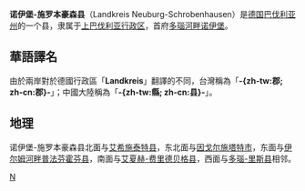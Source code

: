 {{noteTA
|G1=德国地名
|G2=Landkreis
|G3=单位
}}
{{德国县级行政单位
| 县徽图 = Image:Wappen Landkreis Neuburg-Schrobenhausen.svg
| 在德国内的位置图 = Image:Lage des Landkreises Neuburg-Schrobenhausen in Deutschland.PNG
| 所属联邦州 = 巴伐利亚州
| 所属行政区 = 上巴伐利亚行政区
| 首府 = 多瑙河畔诺伊堡
| 面积 = 739.81
| 人口 = 94,654
| 统计时间 = 2015年12月31日
| 人口密度 = 128
| 汽车牌号 = ND, SOB
| 下设城镇 = 2个市、16个镇
| 政府地址 = Platz Deutschen Einheit 1<br />86633 Neuburg a.d. Donau
| 政府网站 = www.neuburg-schrobenhausen.de
| 在州内的位置图 = Image:Bavaria_nd.png
|}}

'''诺伊堡-施罗本豪森县'''（Landkreis Neuburg-Schrobenhausen）是[[德国|德国]][[巴伐利亚州|巴伐利亚州]]的一个县，隶属于[[上巴伐利亚行政区|上巴伐利亚行政区]]，首府[[多瑙河畔诺伊堡|多瑙河畔诺伊堡]]。

== 華語譯名 ==
由於兩岸對於德國行政區「'''Landkreis'''」翻譯的不同，台灣稱為「'''-{zh-tw:郡; zh-cn:郡}-'''」；中國大陸稱為「'''-{zh-tw:縣; zh-cn:县}-'''」。

== 地理 ==

诺伊堡-施罗本豪森县北面与[[艾希施泰特县|艾希施泰特县]]，东北面与[[因戈尔施塔特|因戈尔施塔特市]]，东面与[[伊尔姆河畔普法芬霍芬县|伊尔姆河畔普法芬霍芬县]]，南面与[[艾夏赫-费里德贝格县|艾夏赫-费里德贝格县]]，西面与[[多瑙-里斯县|多瑙-里斯县]]相邻。

{{巴伐利亚州行政区划}}

{{Authority control}}
[[Category:巴伐利亚州行政区划|N]]